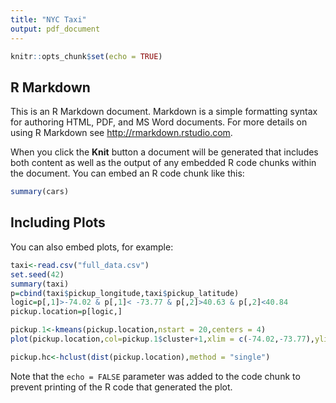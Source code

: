 ```yaml
---
title: "NYC Taxi"
output: pdf_document
---
```


```r
knitr::opts_chunk$set(echo = TRUE)
```

## R Markdown

This is an R Markdown document. Markdown is a simple formatting syntax for authoring HTML, PDF, and MS Word documents. For more details on using R Markdown see <http://rmarkdown.rstudio.com>.

When you click the **Knit** button a document will be generated that includes both content as well as the output of any embedded R code chunks within the document. You can embed an R code chunk like this:

```r
summary(cars)
```

## Including Plots

You can also embed plots, for example:

```r
taxi<-read.csv("full_data.csv")
set.seed(42)
summary(taxi)
p=cbind(taxi$pickup_longitude,taxi$pickup_latitude)
logic=p[,1]>-74.02 & p[,1]< -73.77 & p[,2]>40.63 & p[,2]<40.84
pickup.location=p[logic,]

pickup.1<-kmeans(pickup.location,nstart = 20,centers = 4)
plot(pickup.location,col=pickup.1$cluster+1,xlim = c(-74.02,-73.77),ylim = c(40.63,40.84))

pickup.hc<-hclust(dist(pickup.location),method = "single") 
```

Note that the `echo = FALSE` parameter was added to the code chunk to prevent printing of the R code that generated the plot.
